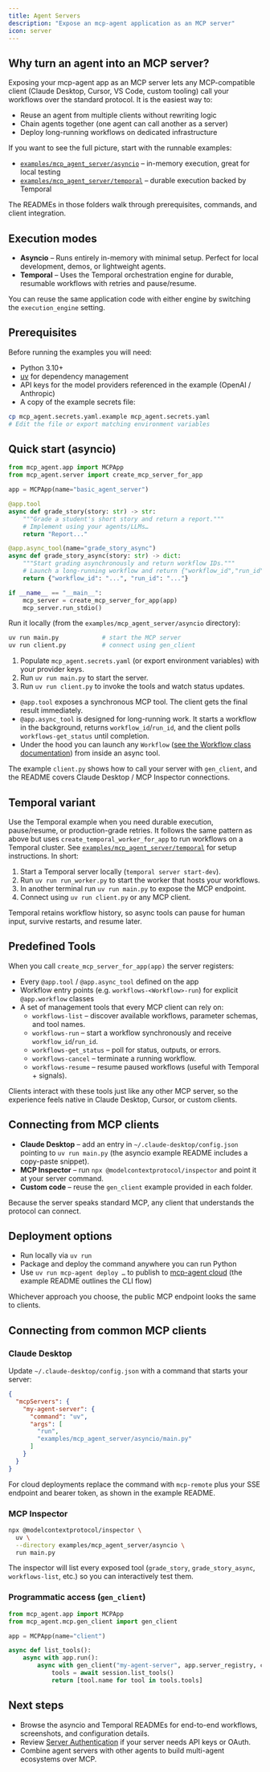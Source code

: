 ```yaml
---
title: Agent Servers
description: "Expose an mcp-agent application as an MCP server"
icon: server
---
```


## Why turn an agent into an MCP server?

Exposing your mcp-agent app as an MCP server lets any MCP-compatible client (Claude Desktop, Cursor, VS Code, custom tooling) call your workflows over the standard protocol. It is the easiest way to:

- Reuse an agent from multiple clients without rewriting logic
- Chain agents together (one agent can call another as a server)
- Deploy long-running workflows on dedicated infrastructure

If you want to see the full picture, start with the runnable examples:

- [`examples/mcp_agent_server/asyncio`](https://github.com/lastmile-ai/mcp-agent/tree/main/examples/mcp_agent_server/asyncio) – in-memory execution, great for local testing
- [`examples/mcp_agent_server/temporal`](https://github.com/lastmile-ai/mcp-agent/tree/main/examples/mcp_agent_server/temporal) – durable execution backed by Temporal

The READMEs in those folders walk through prerequisites, commands, and client integration.

## Execution modes

- **Asyncio** – Runs entirely in-memory with minimal setup. Perfect for local development, demos, or lightweight agents.
- **Temporal** – Uses the Temporal orchestration engine for durable, resumable workflows with retries and pause/resume.

You can reuse the same application code with either engine by switching the `execution_engine` setting.

## Prerequisites

Before running the examples you will need:

- Python 3.10+
- [uv](https://github.com/astral-sh/uv) for dependency management
- API keys for the model providers referenced in the example (OpenAI / Anthropic)
- A copy of the example secrets file:

```bash
cp mcp_agent.secrets.yaml.example mcp_agent.secrets.yaml
# Edit the file or export matching environment variables
```

## Quick start (asyncio)

```python title="examples/mcp_agent_server/asyncio/main.py"
from mcp_agent.app import MCPApp
from mcp_agent.server import create_mcp_server_for_app

app = MCPApp(name="basic_agent_server")

@app.tool
async def grade_story(story: str) -> str:
    """Grade a student's short story and return a report."""
    # Implement using your agents/LLMs…
    return "Report..."

@app.async_tool(name="grade_story_async")
async def grade_story_async(story: str) -> dict:
    """Start grading asynchronously and return workflow IDs."""
    # Launch a long-running workflow and return {"workflow_id","run_id"}
    return {"workflow_id": "...", "run_id": "..."}

if __name__ == "__main__":
    mcp_server = create_mcp_server_for_app(app)
    mcp_server.run_stdio()
```

Run it locally (from the `examples/mcp_agent_server/asyncio` directory):

```bash
uv run main.py            # start the MCP server
uv run client.py          # connect using gen_client
```

1. Populate `mcp_agent.secrets.yaml` (or export environment variables) with your provider keys.
2. Run `uv run main.py` to start the server.
3. Run `uv run client.py` to invoke the tools and watch status updates.

- `@app.tool` exposes a synchronous MCP tool. The client gets the final result immediately.
- `@app.async_tool` is designed for long-running work. It starts a workflow in the background, returns `workflow_id`/`run_id`, and the client polls `workflows-get_status` until completion.
- Under the hood you can launch any `Workflow` ([see the Workflow class documentation](/mcp-agent-sdk/core-components/workflows)) from inside an async tool.

The example `client.py` shows how to call your server with `gen_client`, and the README covers Claude Desktop / MCP Inspector connections.

## Temporal variant

Use the Temporal example when you need durable execution, pause/resume, or production-grade retries. It follows the same pattern as above but uses `create_temporal_worker_for_app` to run workflows on a Temporal cluster. See [`examples/mcp_agent_server/temporal`](https://github.com/lastmile-ai/mcp-agent/tree/main/examples/mcp_agent_server/temporal) for setup instructions. In short:

1. Start a Temporal server locally (`temporal server start-dev`).
2. Run `uv run run_worker.py` to start the worker that hosts your workflows.
3. In another terminal run `uv run main.py` to expose the MCP endpoint.
4. Connect using `uv run client.py` or any MCP client.

Temporal retains workflow history, so async tools can pause for human input, survive restarts, and resume later.

## Predefined Tools

When you call `create_mcp_server_for_app(app)` the server registers:

- Every `@app.tool` / `@app.async_tool` defined on the app
- Workflow entry points (e.g. `workflows-<Workflow>-run`) for explicit `@app.workflow` classes
- A set of management tools that every MCP client can rely on:
  - `workflows-list` – discover available workflows, parameter schemas, and tool names.
  - `workflows-run` – start a workflow synchronously and receive `workflow_id`/`run_id`.
  - `workflows-get_status` – poll for status, outputs, or errors.
  - `workflows-cancel` – terminate a running workflow.
  - `workflows-resume` – resume paused workflows (useful with Temporal + signals).

Clients interact with these tools just like any other MCP server, so the experience feels native in Claude Desktop, Cursor, or custom clients.

## Connecting from MCP clients

- **Claude Desktop** – add an entry in `~/.claude-desktop/config.json` pointing to `uv run main.py` (the asyncio example README includes a copy-paste snippet).
- **MCP Inspector** – run `npx @modelcontextprotocol/inspector` and point it at your server command.
- **Custom code** – reuse the `gen_client` example provided in each folder.

Because the server speaks standard MCP, any client that understands the protocol can connect.

## Deployment options

- Run locally via `uv run`
- Package and deploy the command anywhere you can run Python
- Use `uv run mcp-agent deploy …` to publish to [mcp-agent cloud](/cloud/overview) (the example README outlines the CLI flow)

Whichever approach you choose, the public MCP endpoint looks the same to clients.

## Connecting from common MCP clients

### Claude Desktop

Update `~/.claude-desktop/config.json` with a command that starts your server:

```json
{
  "mcpServers": {
    "my-agent-server": {
      "command": "uv",
      "args": [
        "run",
        "examples/mcp_agent_server/asyncio/main.py"
      ]
    }
  }
}
```

For cloud deployments replace the command with `mcp-remote` plus your SSE endpoint and bearer token, as shown in the example README.

### MCP Inspector

```bash
npx @modelcontextprotocol/inspector \
  uv \
  --directory examples/mcp_agent_server/asyncio \
  run main.py
```

The inspector will list every exposed tool (`grade_story`, `grade_story_async`, `workflows-list`, etc.) so you can interactively test them.

### Programmatic access (`gen_client`)

```python
from mcp_agent.app import MCPApp
from mcp_agent.mcp.gen_client import gen_client

app = MCPApp(name="client")

async def list_tools():
    async with app.run():
        async with gen_client("my-agent-server", app.server_registry, context=app.context) as session:
            tools = await session.list_tools()
            return [tool.name for tool in tools.tools]
```

## Next steps

- Browse the asyncio and Temporal READMEs for end-to-end workflows, screenshots, and configuration details.
- Review [Server Authentication](/mcp-agent-sdk/mcp/server-authentication) if your server needs API keys or OAuth.
- Combine agent servers with other agents to build multi-agent ecosystems over MCP.

